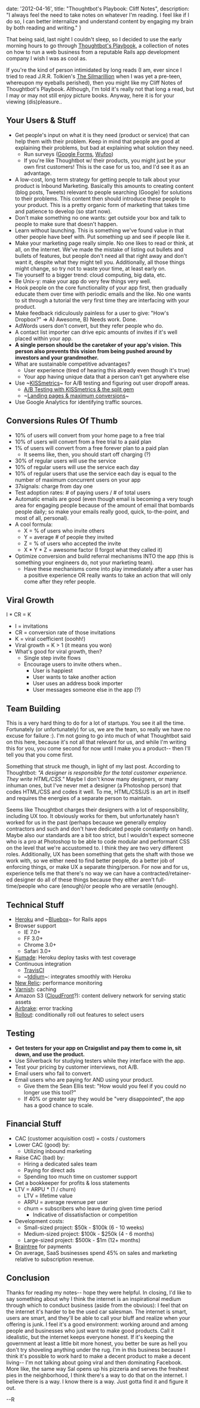 
  date: '2012-04-16',
  title: "Thoughtbot's Playbook: Cliff Notes",
  description:
    "I always feel the need to take notes on whatever I'm reading. I feel like if I do so, I can better internalize and understand content by engaging my brain by both reading and writing."
}


That being said, last night I couldn't sleep, so I decided to use the early morning hours to go through [Thoughtbot's Playbook](http://playbook.thoughtbot.com/), a collection of notes on how to run a web business from a reputable Rails app development company I wish I was as cool as.

If you're the kind of person intimidated by long reads (I am, ever since I tried to read J.R.R. Tolkien's [The Silmarillion](http://en.wikipedia.org/wiki/The_Silmarillion) when I was yet a pre-teen, whereupon my eyeballs perished), then you might like my Cliff Notes of Thoughtbot's Playbook. Although, I'm told it's really not that long a read, but I may or may not still enjoy picture books. Anyway, here it is for your viewing (dis)pleasure..

## Your Users & Stuff

- Get people's input on what it is they need (product or service) that can help them with their problem. Keep in mind that people are good at explaining their problems, but bad at explaining what solution they need.
  - Run surveys ([Google Forms](http://www.google.com/google-d-s/forms/), [Wufoo](http://wufoo.com/))
  - If you're like Thoughtbot w/ their products, you might just be your own first customers! This is the case for us too, and I'd see it as an advantage.
- A low-cost, long term strategy for getting people to talk about your product is Inbound Marketing. Basically this amounts to creating content (blog posts, Tweets) relevant to people searching (Google) for solutions to their problems. This content then should introduce these people to your product. This is a pretty organic form of marketing that takes time and patience to develop (so start now).
- Don't make something no one wants: get outside your box and talk to people to make sure that doesn't happen.
- Learn without launching. This is something we've found value in that other people have beef with. Put something up and see if people like it.
- Make your marketing page really simple. No one likes to read or think, at all, on the internet. We've made the mistake of listing out bullets and bullets of features, but people don't need all that right away and don't want it, despite what they might tell you. Additionally, all those things might change, so try not to waste your time, at least early on.
- Tie yourself to a bigger trend: cloud computing, big data, etc.
- Be Unix-y: make your app do very few things very well.
- Hook people on the core functionality of your app first, then gradually educate them over time with periodic emails and the like. No one wants to sit through a tutorial the very first time they are interfacing with your product.
- Make feedback ridiculously painless for a user to give: "How's Dropbox?" => A) Awesome, B) Needs work. Done.
- AdWords users don't convert, but they refer people who do.
- A contact list importer can drive epic amounts of invites if it's well placed within your app.
- **A single person should be the caretaker of your app's vision. This person also prevents this vision from being pushed around by investors and your grandmother.**
- What are sustainable competitive advantages?
  - User experience (tired of hearing this already even though it's true)
  - Your app having unique data that a person can't get anywhere else
- Use ~[KISSmetrics]()~ for A/B testing and figuring out user dropoff areas.
  - [A/B Testing with KISSmetrics & the split gem](http://robots.thoughtbot.com/post/9595887299/recipe-a-b-testing-with-kissmetrics-and-the-split-gem)
  - ~[Landing pages & maximum conversions]()~
- Use Google Analytics for identifying traffic sources.

## Conversions Rules Of Thumb

- 10% of users will convert from your home page to a free trial
- 10% of users will convert from a free trial to a paid plan
- 1% of users will convert from a free forever plan to a paid plan
  - It seems like, then, you should start off charging (?)
- 30% of regular users will use the service
- 10% of regular users will use the service each day
- 10% of regular users that use the service each day is equal to the number of maximum concurrent users on your app
- 37signals: charge from day one
- Test adoption rates: # of paying users / # of total users
- Automatic emails are good (even though email is becoming a very tough area for engaging people because of the amount of email that bombards people daily; so make your emails really good, quick, to-the-point, and most of all, personal).
- A cool formula:
  - X = % of users who invite others
  - Y = average # of people they invited
  - Z = % of users who accepted the invite
  - X * Y * Z = awesome factor (I forgot what they called it)
- Optimize conversion and build referral mechanisms INTO the app (this is something your engineers do, not your marketing team).
  - Have these mechanisms come into play immediately after a user has a positive experience OR really wants to take an action that will only come after they refer people.

## Viral Growth

I * CR = K

- I = invitations
- CR = conversion rate of those invitations
- K = viral coefficient (ooohh!)
- Viral growth = K > 1 (it means you won)
- What's good for viral growth, then?
  - Single step invite flows
  - Encourage users to invite others when..
     - User is happiest
     - User wants to take another action
     - User uses an address book importer
     - User messages someone else in the app (?)

## Team Building

This is a very hard thing to do for a lot of startups. You see it all the time. Fortunately (or unfortunately) for us, we are the team, so really we have no excuse for failure :). I'm not going to go into much of what Thoughtbot said on this here, because it's not all that relevant for us, and while I'm writing this for you, you come second for now until I make you a product-- then I'll tell you that you come first.

Something that struck me though, in light of my last post. According to Thoughtbot: *"A designer is responsible for the total customer experience. They write HTML/CSS."* Maybe I don't know many designers, or many inhuman ones, but I've never met a designer (a Photoshop person) that codes HTML/CSS and codes it well. To me, HTML/CSS/JS is an art in itself and requires the energies of a separate person to maintain.

Seems like Thoughtbot charges their designers with a lot of responsibility, including UX too. It obviously works for them, but unfortunately hasn't worked for us in the past (perhaps because we generally employ contractors and such and don't have dedicated people constantly on hand). Maybe also our standards are a bit too strict, but I wouldn't expect someone who is a pro at Photoshop to be able to code modular and performant CSS on the level that we're accustomed to. I think they are two very different roles. Additionally, UX has been something that gets the shaft with those we work with, so we either need to find better people, do a better job of enforcing things, or make UX a separate thing/person. For now and for us, experience tells me that there's no way we can have a contracted/retainer-ed designer do all of these things because they either aren't full-time/people who care (enough)/or people who are versatile (enough).

## Technical Stuff

- [Heroku](http://www.heroku.com) and ~[Bluebox]()~ for Rails apps
- Browser support
  - IE 7.0+
  - FF 3.0+
  - Chrome 3.0+
  - Safari 3.0+
- [Kumade](https://github.com/thoughtbot/kumade): Heroku deploy tasks with test coverage
- Continuous integration
  - [TravisCI](http://travis-ci.org/)
  - ~[tddium]()~: integrates smoothly with Heroku
- [New Relic](http://newrelic.com/): performance monitoring
- [Varnish](https://www.varnish-cache.org/): caching
- Amazon S3 ([CloudFront](http://aws.amazon.com/cloudfront/)?): content delivery network for serving static assets
- [Airbrake](http://airbrake.io/pages/home): error tracking
- [Rollout](https://github.com/jamesgolick/rollout): conditionally roll out features to select users

## Testing

- **Get testers for your app on Craigslist and pay them to come in, sit down, and use the product.**
- Use Silverback for studying testers while they interface with the app.
- Test your pricing by customer interviews, not A/B.
- Email users who fail to convert.
- Email users who are paying for AND using your product.
  - Give them the Sean Ellis test: "How would you feel if you could no longer use this tool?"
  - If 40% or greater say they would be "very disappointed", the app has a good chance to scale.

## Financial Stuff

- CAC (customer acquisition cost) = costs / customers
- Lower CAC (good) by:
  - Utilizing inbound marketing
- Raise CAC (bad) by:
  - Hiring a dedicated sales team
  - Paying for direct ads
  - Spending too much time on customer support
- Get a bookkeeper for profits & loss statements
- LTV = ARPU * (1 / churn)
  - LTV = lifetime value
  - ARPU = average revenue per user
  - churn = subscribers who leave during given time period
      - Indicative of dissatisfaction or competition
- Development costs:
  - Small-sized project: $50k - $100k (6 - 10 weeks)
  - Medium-sized project: $100k - $250k (4 - 6 months)
  - Large-sized project: $500k - $1m (12+ months)
- [Braintree](https://www.braintreepayments.com/) for payments
- On average, SaaS businesses spend 45% on sales and marketing relative to subscription revenue.

## Conclusion

Thanks for reading my notes-- hope they were helpful. In closing, I'd like to say something about why I think the internet is an inspirational medium through which to conduct business (aside from the obvious): I feel that on the internet it's harder to be the used car salesman. The internet is smart, users are smart, and they'll be able to call your bluff and realize when your offering is junk. I feel it's a good environment: working around and among people and businesses who just want to make good products. Call it idealistic, but the internet keeps everyone honest. If it's keeping the government at least a little bit more honest, you better be sure as hell you don't try shoveling anything under the rug. I'm in this business because I think it's possible to work hard to make a decent product to make a decent living-- I'm not talking about going viral and then dominating Facebook. More like, the same way Sal opens up his pizzeria and serves the freshest pies in the neighborhood, I think there's a way to do that on the internet. I believe there is a way. I know there is a way. Just gotta find it and figure it out.

--R


